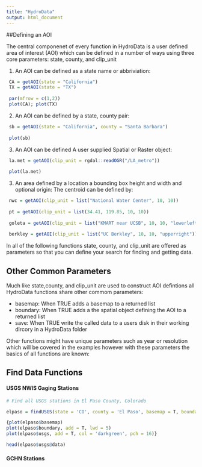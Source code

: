 ```yaml
---
title: "HydroData"
output: html_document
---
```


##Defining an AOI

The central componenet of every function in HydroData is a user defined area of interest (AOI) which can be defined in a number of ways using three core parameters: state, county, and clip_unit

(1) An AOI can be defined as a state name or abbriviation:

```r
 CA = getAOI(state = "California")
 TX = getAOI(state = "TX")
 
 par(mfrow = c(1,2))
 plot(CA); plot(TX)
```

(2) An AOI can be defined by a state, county pair:

```r
 sb = getAOI(state = "California", county = "Santa Barbara")
 
 plot(sb)
```

(3) An AOI can be defined A user supplied Spatial or Raster object:
 
```r
 la.met = getAOI(clip_unit = rgdal::readOGR("/LA_metro"))
 
 plot(la.met)
```
 
(3) An area defined by a location a bounding box height and width and optional origin:
      The centroid can be defined by:
      
```r
 nwc = getAOI(clip_unit = list("National Water Center", 10, 10))
 
 pt = getAOI(clip_unit = list(34.41, 119.85, 10, 10))
 
 goleta = getAOI(clip_unit = list("KMART near UCSB", 10, 10, "lowerleft"))
 
 berkley = getAOI(clip_unit = list("UC Berkley", 10, 10, "upperright"))
``` 

In all of the following functions state, county, and clip_unit are offered as parameters so that you can define your search for finding and getting data.

## Other Common Parameters

Much like state,county, and clip_unit are used to construct AOI defintions all HydroData functions share other commom parameters:

 - basemap:  When TRUE adds a basemap to a returned list
 - boundary: When TRUE adds a the spatial object defining the AOI to a returned list
 - save: When TRUE write the called data to a users disk in their working dircory in a HydroData folder
 
Other functions might have unique parameters such as year or resolution which will be covered in the examples however with these parameters the basics of all functions are known:

## Find Data Functions

#### USGS NWIS Gaging Stations

```r
# Find all USGS stations in El Paso County, Colorado

elpaso = findUSGS(state = 'CO', county = 'El Paso', basemap = T, boundary = T)

{plot(elpaso$basemap)
plot(elpaso$boundary, add = T, lwd = 5)
plot(elpaso$usgs, add = T, col = 'darkgreen', pch = 16)}

head(elpaso$usgs@data)
```

#### GCHN Stations

